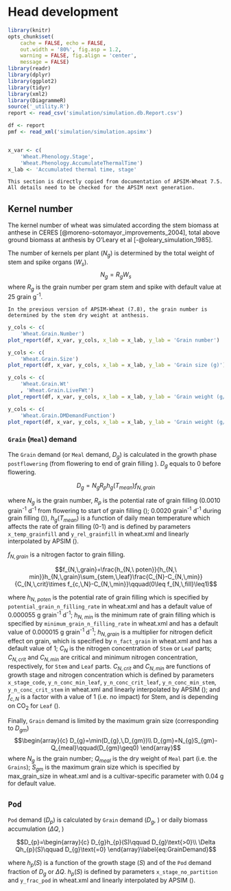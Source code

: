 # Head development {#cha-head}



```r
library(knitr)
opts_chunk$set(
    cache = FALSE, echo = FALSE, 
    out.width = '80%', fig.asp = 1.2,
    warning = FALSE, fig.align = 'center',
    message = FALSE) 
library(readr)
library(dplyr)
library(ggplot2)
library(tidyr)
library(xml2)
library(DiagrammeR)
source('_utility.R')
report <- read_csv('simulation/simulation.db.Report.csv')

df <- report 
pmf <- read_xml('simulation/simulation.apsimx')


x_var <- c(
    'Wheat.Phenology.Stage',
    'Wheat.Phenology.AccumulateThermalTime')
x_lab <- 'Accumulated thermal time, stage'
```


```block
This section is directly copied from documentation of APSIM-Wheat 7.5. All details need to be checked for the APSIM next generation. 
```


## Kernel number

The kernel number of wheat was simulated according the stem biomass at anthese in CERES [@moreno-sotomayor_improvements_2004], total above ground biomass at anthesis by O'Leary et al [-@oleary_simulation_1985].


The number of kernels per plant ($N_{g}$) is determined by the total weight of stem and spike organs ($W_{s}$). $$N_{g}=R_{g}W_{s}$$ where $R_{g}$ is the grain number per gram stem and spike with default value at 25 grain g^-1^.

```block
In the previous version of APSIM-Wheat (7.8), the grain number is determined by the stem dry weight at anthesis.
```




<div class="fig-output">
```r
y_cols <- c(
    'Wheat.Grain.Number')
plot_report(df, x_var, y_cols, x_lab = x_lab, y_lab = 'Grain number')

```
</div>



<div class="fig-output">
```r
y_cols <- c(
    'Wheat.Grain.Size')
plot_report(df, x_var, y_cols, x_lab = x_lab, y_lab = 'Grain size (g)')

```
</div>

<div class="fig-output">
```r
y_cols <- c(
    'Wheat.Grain.Wt'
    , 'Wheat.Grain.LiveFWt')
plot_report(df, x_var, y_cols, x_lab = x_lab, y_lab = 'Grain weight (g/m2)')

```
</div>



<div class="fig-output">
```r
y_cols <- c(
    'Wheat.Grain.DMDemandFunction')
plot_report(df, x_var, y_cols, x_lab = x_lab, y_lab = 'Grain weight (g/m2)')

```
</div>



### `Grain` (`Meal`) demand


The `Grain` demand (or `Meal` demand, $D_{g}$) is calculated in the growth phase `postflowering` (from flowering to end of grain filling ). $D_{g}$ equals to 0 before flowering.

$$D_{g}=N_{g}R_{p}h_{g}(T_{mean})f_{N,\,grain}\label{eq:MealDemand}$$

where $N_{g}$ is the grain number, $R_{p}$ is the potential rate of grain filling (0.0010 grain^-1^ d^-1^ from flowering to start of grain filling (); 0.0020 grain^-1^ d^-1^ during grain filling ()), $h_{g}(T_{mean})$ is a function of daily mean temperature which affects the rate of grain filling (0-1) and is defined by parameters `x_temp_grainfill` and `y_rel_grainfill` in wheat.xml and linearly interpolated by APSIM ().

$f_{N,\,grain}$ is a nitrogen factor to grain filling.

$$f_{N,\,grain}=\frac{h_{N,\ poten}}{h_{N,\ min}}h_{N,\,grain}\sum_{stem,\,leaf}\frac{C_{N}-C_{N,\,min}}{C_{N,\,crit}\times f_{c,\,N}-C_{N,\,min}}\qquad(0\leq f_{N,\,fill}\leq1)$$

where $h_{N,\ poten}$ is the potential rate of grain filling which is specified by `potential_grain_n_filling_rate` in wheat.xml and has a default value of 0.000055 g grain^-1^ d^-1^; $h_{N,\ min}$ is the minimum rate of grain filling which is specified by `minimum_grain_n_filling_rate` in wheat.xml and has a default value of 0.000015 g grain^-1^ d^-1^; $h_{N,\,grain}$ is a multiplier for nitrogen deficit effect on grain, which is specified by `n_fact_grain` in wheat.xml and has a default value of 1; $C_{N}$ is the nitrogen concentration of `Stem` or `Leaf` parts; $C_{N,\,crit}$ and $C_{N,\,min}$ are critical and minimum nitrogen concentration, respectively, for `Stem` and `Leaf` parts. $C_{N,\,crit}$ and $C_{N,\,min}$ are functions of growth stage and nitrogen concentration which is defined by parameters `x_stage_code`, `y_n_conc_min_leaf`, `y_n_conc_crit_leaf`, `y_n_conc_min_stem`, `y_n_conc_crit_stem` in wheat.xml and linearly interpolated by APSIM (); and $f_{c,\,N}$ is a factor with a value of 1 (i.e. no impact) for Stem, and is depending on CO~2~ for `Leaf` ().


Finally, `Grain` demand is limited by the maximum grain size (corresponding to $D_{gm}$) $$\begin{array}{c}
D_{g}=\min(D_{g},\,D_{gm})\\
D_{gm}=N_{g}S_{gm}-Q_{meal}\qquad(D_{gm}\geq0)
\end{array}$$ where $N_{g}$ is the grain number; $Q_{meal}$ is the dry weight of `Meal` part (i.e. the `Grains`); $S_{gm}$ is the maximum grain size which is specified by max\_grain\_size in wheat.xml and is a cultivar-specific parameter with 0.04 g for default value.

## `Pod`


`Pod` demand ($D_{p}$) is calculated by `Grain` demand ($D_{g}$, ) or daily biomass accumulation ($\Delta Q$, )

$$D_{p}=\begin{array}{c}
D_{g}h_{p}(S)\qquad D_{g}\text{>0}\\
\Delta Qh_{p}(S)\qquad D_{g}\text{=0}
\end{array}\label{eq:GrainDemand}$$

where $h_{p}(S)$ is a function of the growth stage ($S$) and of the `Pod` demand fraction of $D_{g}$ or $\Delta Q$. $h_{p}(S)$ is defined by parameters `x_stage_no_partition` and `y_frac_pod` in wheat.xml and linearly interpolated by APSIM ().
